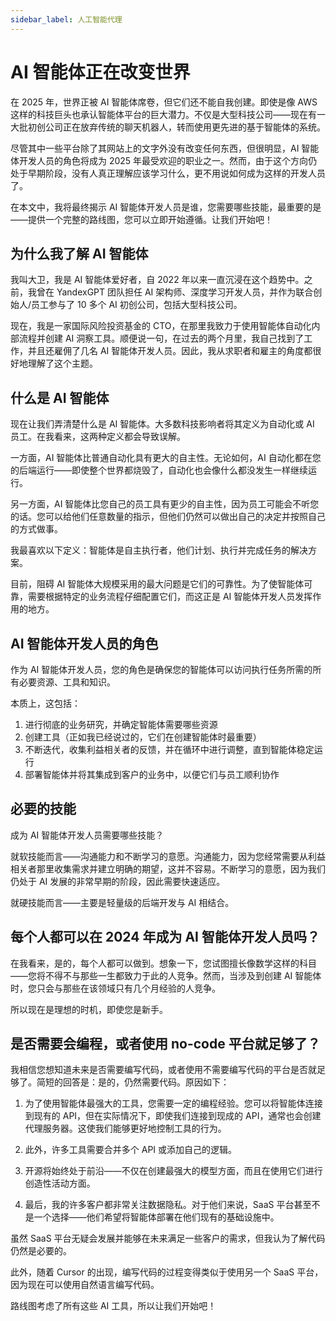 ```yaml
---
sidebar_label: 人工智能代理
---
```


# AI 智能体正在改变世界

在 2025 年，世界正被 AI 智能体席卷，但它们还不能自我创建。即使是像 AWS 这样的科技巨头也承认智能体平台的巨大潜力。不仅是大型科技公司——现在有一大批初创公司正在放弃传统的聊天机器人，转而使用更先进的基于智能体的系统。

尽管其中一些平台除了其网站上的文字外没有改变任何东西，但很明显，AI 智能体开发人员的角色将成为 2025 年最受欢迎的职业之一。然而，由于这个方向仍处于早期阶段，没有人真正理解应该学习什么，更不用说如何成为这样的开发人员了。

在本文中，我将最终揭示 AI 智能体开发人员是谁，您需要哪些技能，最重要的是——提供一个完整的路线图，您可以立即开始遵循。让我们开始吧！

## 为什么我了解 AI 智能体

我叫大卫，我是 AI 智能体爱好者，自 2022 年以来一直沉浸在这个趋势中。之前，我曾在 YandexGPT 团队担任 AI 架构师、深度学习开发人员，并作为联合创始人/员工参与了 10 多个 AI 初创公司，包括大型科技公司。

现在，我是一家国际风险投资基金的 CTO，在那里我致力于使用智能体自动化内部流程并创建 AI 洞察工具。顺便说一句，在过去的两个月里，我自己找到了工作，并且还雇佣了几名 AI 智能体开发人员。因此，我从求职者和雇主的角度都很好地理解了这个主题。

## 什么是 AI 智能体

现在让我们弄清楚什么是 AI 智能体。大多数科技影响者将其定义为自动化或 AI 员工。在我看来，这两种定义都会导致误解。

一方面，AI 智能体比普通自动化具有更大的自主性。无论如何，AI 自动化都在您的后端运行——即使整个世界都烧毁了，自动化也会像什么都没发生一样继续运行。

另一方面，AI 智能体比您自己的员工具有更少的自主性，因为员工可能会不听您的话。您可以给他们任意数量的指示，但他们仍然可以做出自己的决定并按照自己的方式做事。

我最喜欢以下定义：智能体是自主执行者，他们计划、执行并完成任务的解决方案。

目前，阻碍 AI 智能体大规模采用的最大问题是它们的可靠性。为了使智能体可靠，需要根据特定的业务流程仔细配置它们，而这正是 AI 智能体开发人员发挥作用的地方。

## AI 智能体开发人员的角色

作为 AI 智能体开发人员，您的角色是确保您的智能体可以访问执行任务所需的所有必要资源、工具和知识。

本质上，这包括：

1. 进行彻底的业务研究，并确定智能体需要哪些资源
2. 创建工具（正如我已经说过的，它们在创建智能体时最重要）
3. 不断迭代，收集利益相关者的反馈，并在循环中进行调整，直到智能体稳定运行
4. 部署智能体并将其集成到客户的业务中，以便它们与员工顺利协作

## 必要的技能

成为 AI 智能体开发人员需要哪些技能？

就软技能而言——沟通能力和不断学习的意愿。沟通能力，因为您经常需要从利益相关者那里收集需求并建立明确的期望，这并不容易。不断学习的意愿，因为我们仍处于 AI 发展的非常早期的阶段，因此需要快速适应。

就硬技能而言——主要是轻量级的后端开发与 AI 相结合。

## 每个人都可以在 2024 年成为 AI 智能体开发人员吗？

在我看来，是的，每个人都可以做到。想象一下，您试图擅长像数学这样的科目——您将不得不与那些一生都致力于此的人竞争。然而，当涉及到创建 AI 智能体时，您只会与那些在该领域只有几个月经验的人竞争。

所以现在是理想的时机，即使您是新手。

## 是否需要会编程，或者使用 no-code 平台就足够了？

我相信您想知道未来是否需要编写代码，或者使用不需要编写代码的平台是否就足够了。简短的回答是：是的，仍然需要代码。原因如下：

1. 为了使用智能体最强大的工具，您需要一定的编程经验。您可以将智能体连接到现有的 API，但在实际情况下，即使我们连接到现成的 API，通常也会创建代理服务器。这使我们能够更好地控制工具的行为。

2. 此外，许多工具需要合并多个 API 或添加自己的逻辑。

3. 开源将始终处于前沿——不仅在创建最强大的模型方面，而且在使用它们进行创造性活动方面。

4. 最后，我的许多客户都非常关注数据隐私。对于他们来说，SaaS 平台甚至不是一个选择——他们希望将智能体部署在他们现有的基础设施中。

虽然 SaaS 平台无疑会发展并能够在未来满足一些客户的需求，但我认为了解代码仍然是必要的。

此外，随着 Cursor 的出现，编写代码的过程变得类似于使用另一个 SaaS 平台，因为现在可以使用自然语言编写代码。

路线图考虑了所有这些 AI 工具，所以让我们开始吧！
